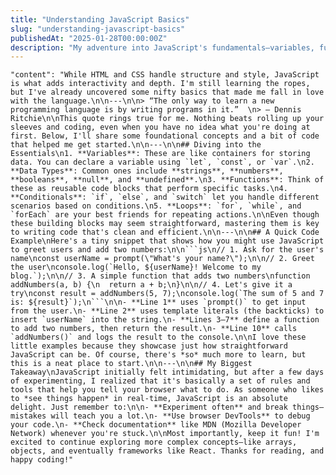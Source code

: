 ```yaml
---
title: "Understanding JavaScript Basics"
slug: "understanding-javascript-basics"
publishedAt: "2025-01-28T00:00:00Z"
description: "My adventure into JavaScript's fundamentals—variables, functions, loops, and more."
---
```


    "content": "While HTML and CSS handle structure and style, JavaScript is what adds interactivity and depth. I'm still learning the ropes, but I've already uncovered some nifty basics that made me fall in love with the language.\n\n---\n\n> “The only way to learn a new programming language is by writing programs in it.”  \n> – Dennis Ritchie\n\nThis quote rings true for me. Nothing beats rolling up your sleeves and coding, even when you have no idea what you're doing at first. Below, I'll share some foundational concepts and a bit of code that helped me get started.\n\n---\n\n## Diving into the Essentials\n1. **Variables**: These are like containers for storing data. You can declare a variable using `let`, `const`, or `var`.\n2. **Data Types**: Common ones include **strings**, **numbers**, **booleans**, **null**, and **undefined**.\n3. **Functions**: Think of these as reusable code blocks that perform specific tasks.\n4. **Conditionals**: `if`, `else`, and `switch` let you handle different scenarios based on conditions.\n5. **Loops**: `for`, `while`, and `forEach` are your best friends for repeating actions.\n\nEven though these building blocks may seem straightforward, mastering them is key to writing code that's clean and efficient.\n\n---\n\n## A Quick Code Example\nHere's a tiny snippet that shows how you might use JavaScript to greet users and add two numbers:\n\n```js\n// 1. Ask for the user's name\nconst userName = prompt(\"What's your name?\");\n\n// 2. Greet the user\nconsole.log(`Hello, ${userName}! Welcome to my blog.`);\n\n// 3. A simple function that adds two numbers\nfunction addNumbers(a, b) {\n  return a + b;\n}\n\n// 4. Let's give it a try\nconst result = addNumbers(5, 7);\nconsole.log(`The sum of 5 and 7 is: ${result}`);\n```\n\n- **Line 1** uses `prompt()` to get input from the user.\n- **Line 2** uses template literals (the backticks) to insert `userName` into the string.\n- **Lines 3–7** define a function to add two numbers, then return the result.\n- **Line 10** calls `addNumbers()` and logs the result to the console.\n\nI love these little examples because they showcase just how straightforward JavaScript can be. Of course, there's *so* much more to learn, but this is a neat place to start.\n\n---\n\n## My Biggest Takeaway\nJavaScript initially felt intimidating, but after a few days of experimenting, I realized that it's basically a set of rules and tools that help you tell your browser what to do. As someone who likes to *see things happen* in real-time, JavaScript is an absolute delight. Just remember to:\n\n- **Experiment often** and break things—mistakes will teach you a lot.\n- **Use browser DevTools** to debug your code.\n- **Check documentation** like MDN (Mozilla Developer Network) whenever you're stuck.\n\nMost importantly, keep it fun! I'm excited to continue exploring more complex concepts—like arrays, objects, and eventually frameworks like React. Thanks for reading, and happy coding!"
